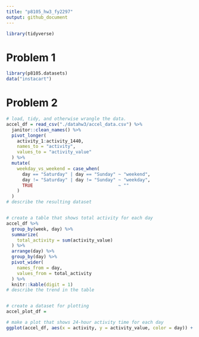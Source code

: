 ```yaml
---
title: "p8105_hw3_fy2297"
output: github_document
---
```


```r
library(tidyverse)
```
# Problem 1

```r
library(p8105.datasets)
data("instacart")
```


# Problem 2
```r
# load, tidy, and otherwise wrangle the data.
accel_df = read_csv("./datahw3/accel_data.csv") %>% 
  janitor::clean_names() %>% 
  pivot_longer(
    activity_1:activity_1440,
    names_to = "activity",
    values_to = "activity_value"
  ) %>% 
  mutate(
    weekday_vs_weekend = case_when(
      day == "Saturday" | day == "Sunday" ~ "weekend",
      day != "Saturday" | day != "Sunday" ~ "weekday",
      TRUE                                ~ ""
    )
  )
# describe the resulting dataset


# create a table that shows total activity for each day
accel_df %>% 
  group_by(week, day) %>% 
  summarize(
    total_activity = sum(activity_value)
  ) %>%
  arrange(day) %>% 
  group_by(day) %>% 
  pivot_wider(
    names_from = day,
    values_from = total_activity
  ) %>% 
  knitr::kable(digit = 1)
# describe the trend in the table


# create a dataset for plotting
accel_plot_df = 

# make a plot that shows 24-hour activity time for each day
ggplot(accel_df, aes(x = activity, y = activity_value, color = day)) + geom_point() + geom_line()


```
